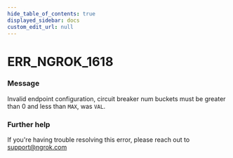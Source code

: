 ```yaml
---
hide_table_of_contents: true
displayed_sidebar: docs
custom_edit_url: null
---
```



# ERR_NGROK_1618

### Message
Invalid endpoint configuration, circuit breaker num buckets must be greater than 0 and less than `MAX`, was `VAL`.

### Further help
If you're having trouble resolving this error, please reach out to [support@ngrok.com](mailto:support@ngrok.com?subject=Help%20with%20ERR_NGROK_1618)


<ErrorDetails error='err_ngrok_1618' />
